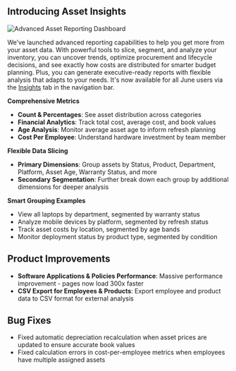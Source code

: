 ## Introducing Asset Insights

<Frame>
<img src="/images/asset_reporting_dashboard.png" alt="Advanced Asset Reporting Dashboard" />
</Frame>

We’ve launched advanced reporting capabilities to help you get more from your asset data. 
With powerful tools to slice, segment, and analyze your inventory, you can uncover trends, 
optimize procurement and lifecycle decisions, and see exactly how costs are distributed for 
smarter budget planning. Plus, you can generate executive-ready reports with flexible 
analysis that adapts to your needs. It's now available for all June users via 
the [Insights](https://app.juneops.com/insights) tab in the navigation bar.

**Comprehensive Metrics**
- **Count & Percentages**: See asset distribution across categories
- **Financial Analytics**: Track total cost, average cost, and book values
- **Age Analysis**: Monitor average asset age to inform refresh planning
- **Cost Per Employee**: Understand hardware investment by team member

**Flexible Data Slicing**
- **Primary Dimensions**: Group assets by Status, Product, Department, Platform, Asset Age, Warranty Status, and more
- **Secondary Segmentation**: Further break down each group by additional dimensions for deeper analysis

**Smart Grouping Examples**
- View all laptops by department, segmented by warranty status
- Analyze mobile devices by platform, segmented by refresh status  
- Track asset costs by location, segmented by age bands
- Monitor deployment status by product type, segmented by condition

## Product Improvements

- **Software Applications & Policies Performance**: Massive performance improvement - pages now load 300x faster
- **CSV Export for Employees & Products**: Export employee and product data to CSV format for external analysis

## Bug Fixes

- Fixed automatic depreciation recalculation when asset prices are updated to ensure accurate book values
- Fixed calculation errors in cost-per-employee metrics when employees have multiple assigned assets
